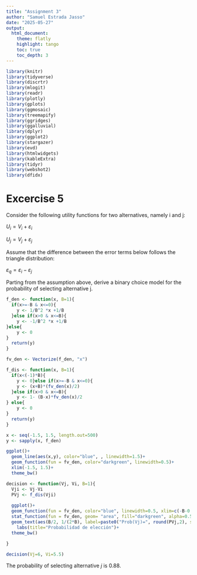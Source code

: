 ---
title: "Assignment 3"
author: "Samuel Estrada Jasso"
date: "2025-05-27"
output:
  html_document:
    theme: flatly
    highlight: tango
    toc: true
    toc_depth: 3
---

```{r, echo=FALSE, include=FALSE}
library(knitr)
library(tidyverse)
library(discrtr)
library(mlogit)
library(readr)
library(plotly)
library(gplots)
library(ggmosaic) 
library(treemapify)
library(ggridges)
library(ggalluvial)
library(dplyr)
library(ggplot2)
library(stargazer) 
library(evd)
library(htmlwidgets)
library(kableExtra)
library(tidyr)
library(webshot2)
library(dfidx)
```

# **Excercise 5**
Consider the following utility functions for two alternatives, namely i and j:

$U_i=V_i+ε_i$

$U_j=V_j+ε_j$

Assume that the difference between the error terms below follows the triangle distribution:

$ε_q=ε_i−ε_j$

Parting from the assumption above, derive a binary choice model for the probability of selecting alternative j.

```{r}
f_den <- function(x, B=1){
  if(x>=-B & x<=0){
    y <- 1/B^2 *x +1/B
  }else if(x>0 & x<=B){
    y <- -1/B^2 *x +1/B
}else{
    y <- 0
}
  return(y)
}

fv_den <- Vectorize(f_den, "x")

f_dis <- function(x, B=1){
  if(x<(-1)*B){
    y <- 0}else if(x>=-B & x<=0){
    y <- (x+B)*(fv_den(x)/2)
  }else if(x>0 & x<=B){
    y <- 1- (B-x)*fv_den(x)/2
} else{
    y <- 0
}
  return(y)
}

x <- seq(-1.5, 1.5, length.out=500)
y <- sapply(x, f_den)

ggplot()+
  geom_line(aes(x,y), color="blue", , linewidth=1.5)+
  geom_function(fun = fv_den, color="darkgreen", linewidth=0.5)+
  xlim(-1.5, 1.5)+
  theme_bw()

decision <- function(Vj, Vi, B=1){
  Vji <- Vj-Vi
  PVj <- f_dis(Vji)
  
  ggplot()+
  geom_function(fun = fv_den, color="blue", linewidth=0.5, xlim=c(-B-0.1, B+0.1))+
  stat_function(fun = fv_den, geom= "area", fill="darkgreen", alpha=0.5, xlim=c(-B, Vji))+ 
  geom_text(aes(B/2, 1/(2*B), label=paste0("Prob(Vj)=", round(PVj,2), sep="")))+
    labs(title="Probabilidad de elección")+
  theme_bw()
  
}

decision(Vj=6, Vi=5.5)
```

The probability of selecting alternative $j$ is $0.88$.

